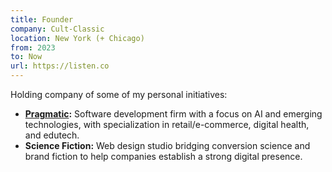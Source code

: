 ```yaml
---
title: Founder
company: Cult-Classic
location: New York (+ Chicago)
from: 2023
to: Now
url: https://listen.co
---
```


Holding company of some of my personal initiatives:
- **[Pragmatic](https://www.pragmaticdlt.com):** Software development firm with a focus on AI and emerging technologies, with specialization in retail/e-commerce, digital health, and edutech.
- **Science Fiction:** Web design studio bridging conversion science and brand fiction to help companies establish a strong digital presence.